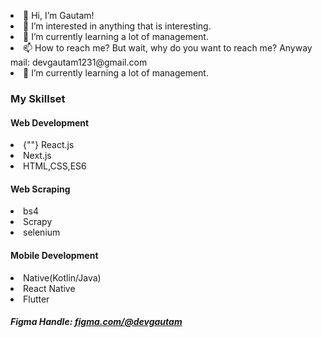 <html>
<link rel="stylesheet" href="https://github.com/DevGautam2000/DevGautam2000/raw/main/style.css" />
<body>

<p class="info">
<li>👋 Hi, I’m Gautam!</li>
<li>👀 I’m interested in anything that is interesting.</li>
<li>🌱 I’m currently learning a lot of management.</li>
<li>📫 How to reach me? But wait, why do you want to reach me?
Anyway mail: <span id="mail">devgautam1231@gmail.com</span>  </li>
<li>🌱 I’m currently learning a lot of management.</li>
</p>


<h3 class="head">My Skillset</h3>
<div class="container">

<div class="card">
<h4>Web Development</h4>
<li>{""} React.js</li>
<li>Next.js</li>
<li>HTML,CSS,ES6</li>
</div>
<div class="card">
<h4>Web Scraping</h4>
<li>bs4</li>
<li>Scrapy</li>
<li>selenium</li>
</div>
<div class="card">
<h4>Mobile Development</h4>
<li>Native(Kotlin/Java)</li>
<li>React Native</li>
<li>Flutter</li>
</div>

</div>

<h5 class="figma">Figma Handle: <a href="https://www.figma.com/@devgautam">figma.com/@devgautam</a></h5>
</body>
</html>
<!---
DevGautam2000/DevGautam2000 is a ✨ special ✨ repository because its `README.md` (this file) appears on your GitHub profile.
You can click the Preview link to take a look at your changes.
--->
